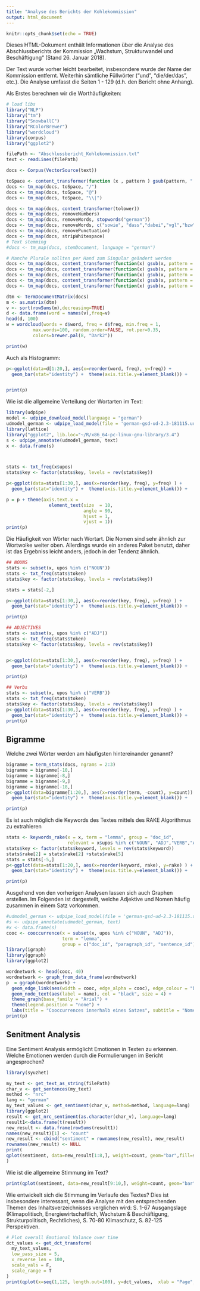 ```yaml
---
title: "Analyse des Berichts der Kohlekommission"
output: html_document
---
```


```r
knitr::opts_chunk$set(echo = TRUE)
```

Dieses HTML-Dokument enthält Informationen über die Analyse des Abschlussberichts der Kommission „Wachstum, Strukturwandel und Beschäftigung“ (Stand 26. Januar 2018).


Der Text wurde vorher leicht bearbeitet, insbesondere wurde der Name der Kommission entfernt. Weiterhin sämtliche Füllwörter ("und", "die/der/das", etc.). Die Analyse umfasst die Seiten 1 - 129 (d.h. den Bericht ohne Anhang).


Als Erstes berechnen wir die Worthäufigkeiten:


```r
# load libs
library("NLP")
library("tm")
library("SnowballC")
library("RColorBrewer")
library("wordcloud")
library(corpus)
library("ggplot2")

filePath <- "Abschlussbericht_Kohlekommission.txt"
text <- readLines(filePath)

docs <- Corpus(VectorSource(text))

toSpace <- content_transformer(function (x , pattern ) gsub(pattern, " ", x))
docs <- tm_map(docs, toSpace, "/")
docs <- tm_map(docs, toSpace, "@")
docs <- tm_map(docs, toSpace, "\\|")

docs <- tm_map(docs, content_transformer(tolower))
docs <- tm_map(docs, removeNumbers)
docs <- tm_map(docs, removeWords, stopwords("german"))
docs <- tm_map(docs, removeWords, c("sowie", "dass","dabei","vgl","bzw","mio",'mrd')) 
docs <- tm_map(docs, removePunctuation)
docs <- tm_map(docs, stripWhitespace)
# Text stemming
#docs <- tm_map(docs, stemDocument, language = "german")

# Manche Plurale sollten per Hand zum Singular geändert werden
docs <- tm_map(docs, content_transformer(function(x) gsub(x, pattern = "regionen", replacement = "region")))
docs <- tm_map(docs, content_transformer(function(x) gsub(x, pattern = "reviere", replacement = "revier")))
docs <- tm_map(docs, content_transformer(function(x) gsub(x, pattern = "energien", replacement = "energie")))
docs <- tm_map(docs, content_transformer(function(x) gsub(x, pattern = "lausitzer", replacement = "lausitz")))
docs <- tm_map(docs, content_transformer(function(x) gsub(x, pattern = "reviern", replacement = "revier")))

dtm <- TermDocumentMatrix(docs)
m <- as.matrix(dtm)
v <- sort(rowSums(m),decreasing=TRUE)
d <- data.frame(word = names(v),freq=v)
head(d, 100)
w = wordcloud(words = d$word, freq = d$freq, min.freq = 1,
          max.words=100, random.order=FALSE, rot.per=0.35, 
          colors=brewer.pal(8, "Dark2"))

print(w)
```


Auch als Histogramm:


```r

p<-ggplot(data=d[1:20,], aes(x=reorder(word, freq), y=freq)) +
  geom_bar(stat="identity") +  theme(axis.title.y=element_blank()) +   ylab("Häufigkeit")+ coord_flip()


print(p)
```


Wie ist die allgemeine Verteilung der Wortarten im Text:
```r
library(udpipe)
model <- udpipe_download_model(language = "german")
udmodel_german <- udpipe_load_model(file = 'german-gsd-ud-2.3-181115.udpipe')
library(lattice)
library("ggplot2", lib.loc="~/R/x86_64-pc-linux-gnu-library/3.4")
s <- udpipe_annotate(udmodel_german, text)
x <- data.frame(s)



stats <- txt_freq(x$upos)
stats$key <- factor(stats$key, levels = rev(stats$key))

p<-ggplot(data=stats[1:30,], aes(x=reorder(key, freq), y=freq) ) +
  geom_bar(stat="identity") +  theme(axis.title.y=element_blank()) +   ylab("Häufigkeit")+ coord_flip()

p = p + theme(axis.text.x =
                element_text(size  = 10,
                             angle = 90,
                             hjust = 1,
                             vjust = 1))
print(p)
```

Die Häufigkeit von Wörter nach Wortart. Die Nomen sind sehr ähnlich zur Wortwolke weiter oben. Allerdings wurde ein anderes Paket benutzt, daher ist das Ergebniss leicht anders, jedoch in der Tendenz ähnlich.

```r

## NOUNS
stats <- subset(x, upos %in% c("NOUN")) 
stats <- txt_freq(stats$token)
stats$key <- factor(stats$key, levels = rev(stats$key))

stats = stats[-2,]

p<-ggplot(data=stats[1:30,], aes(x=reorder(key, freq), y=freq) ) +
  geom_bar(stat="identity") +  theme(axis.title.y=element_blank()) +   ylab("Häufigkeit Nomen")+ coord_flip()

print(p)
```

```r

## ADJECTIVES
stats <- subset(x, upos %in% c("ADJ")) 
stats <- txt_freq(stats$token)
stats$key <- factor(stats$key, levels = rev(stats$key))


p<-ggplot(data=stats[1:30,], aes(x=reorder(key, freq), y=freq) ) +
  geom_bar(stat="identity") +  theme(axis.title.y=element_blank()) +   ylab("Häufigkeit Adjektive")+ coord_flip()

print(p)
```

```r
## Verbs
stats <- subset(x, upos %in% c("VERB")) 
stats <- txt_freq(stats$token)
stats$key <- factor(stats$key, levels = rev(stats$key))
p<-ggplot(data=stats[1:30,], aes(x=reorder(key, freq), y=freq) ) +
  geom_bar(stat="identity") +  theme(axis.title.y=element_blank()) +   ylab("Häufigkeit Verben")+ coord_flip()
print(p)
```



## Bigramme
Welche zwei Wörter werden am häufigsten hintereinander genannt?
```r
bigramme = term_stats(docs, ngrams = 2:3)
bigramme = bigramme[-10,] 
bigramme = bigramme[-8,] 
bigramme = bigramme[-9,] 
bigramme = bigramme[-18,] 
p<-ggplot(data=bigramme[1:20,], aes(x=reorder(term, -count), y=count)) +
  geom_bar(stat="identity") +  theme(axis.title.y=element_blank()) +   ylab("Häufigkeit")+ coord_flip()

print(p)

```

Es ist auch möglich die Keywords des Textes mittels des RAKE Algorithmus zu extrahieren
```r
stats <- keywords_rake(x = x, term = "lemma", group = "doc_id", 
                       relevant = x$upos %in% c("NOUN", "ADJ","VERB","ADP"))
stats$key <- factor(stats$keyword, levels = rev(stats$keyword))
stats$rake[2] = stats$rake[2] +stats$rake[5]
stats = stats[-5,]
p<-ggplot(data=stats[1:20,], aes(x=reorder(keyword, rake), y=rake) ) +
  geom_bar(stat="identity") +  theme(axis.title.y=element_blank()) +   ylab("Häufigkeit")+ coord_flip()

print(p)

```


Ausgehend von den vorherigen Analysen lassen sich auch Graphen erstellen. Im Folgenden ist dargestellt, welche Adjektive und Nomen häufig zusammen in einem Satz vorkommen.

```r
#udmodel_german <- udpipe_load_model(file = 'german-gsd-ud-2.3-181115.udpipe')
#s <- udpipe_annotate(udmodel_german, text)
#x <- data.frame(s)
cooc <- cooccurrence(x = subset(x, upos %in% c("NOUN", "ADJ")), 
                     term = "lemma", 
                     group = c("doc_id", "paragraph_id", "sentence_id"))
library(igraph)
library(ggraph)
library(ggplot2)

wordnetwork <- head(cooc, 40)
wordnetwork <- graph_from_data_frame(wordnetwork)
p  = ggraph(wordnetwork) +
  geom_edge_link(aes(width = cooc, edge_alpha = cooc), edge_colour = "blue") +
  geom_node_text(aes(label = name), col = "black", size = 4) +
  theme_graph(base_family = "Arial") +
  theme(legend.position = "none") +
  labs(title = "Cooccurrences innerhalb eines Satzes", subtitle = "Nomen & Adjektive")
print(p)
```

## Senitment Analysis
Eine Sentiment Analysis ermöglicht Emotionen in Texten zu erkennen. Welche Emotionen werden durch die Formulierungen im Bericht angesprochen?

```r
library(syuzhet)

my_text <- get_text_as_string(filePath)
char_v <- get_sentences(my_text)
method <- "nrc"
lang <- "german"
my_text_values <- get_sentiment(char_v, method=method, language=lang)
library(ggplot2)
result <- get_nrc_sentiment(as.character(char_v), language=lang)
result1<-data.frame(t(result))
new_result <- data.frame(rowSums(result1))
names(new_result)[1] <- "count"
new_result <- cbind("sentiment" = rownames(new_result), new_result)
rownames(new_result) <- NULL
print(
qplot(sentiment, data=new_result[1:8,], weight=count, geom="bar",fill=sentiment)+ggtitle("Koko Sentiments")+ theme(legend.position="none") +   theme(axis.title.y=element_blank(),                                      axis.text.y=element_blank(),axis.ticks.y=element_blank())
)
```


Wie ist die allgemeine Stimmung im Text?


```r
print(qplot(sentiment, data=new_result[9:10,], weight=count, geom="bar",fill=sentiment)+ggtitle("Koko Sentiments"))
```


Wie entwickelt sich die Stimmung im Verlaufe des Textes? Dies ist insbesondere interessant, wenn die Analyse mit den entsprechenden Themen des Inhaltsverzeichnisses verglichen wird: S. 1-67 Ausgangslage (Klimapolitisch, Energiewirtschaftlich, Wachstum & Beschäftigung, Strukturpolitisch, Rechtliches), S. 70-80 Klimaschutz, S. 82-125 Perspektiven.
```r
# Plot overall Emotional Valance over time
dct_values <- get_dct_transform(
  my_text_values, 
  low_pass_size = 5, 
  x_reverse_len = 100,
  scale_vals = F,
  scale_range = T
)
print(qplot(x=seq(1,125, length.out=100), y=dct_values,  xlab = "Page", ylab = "Emotional Valence"))
```
